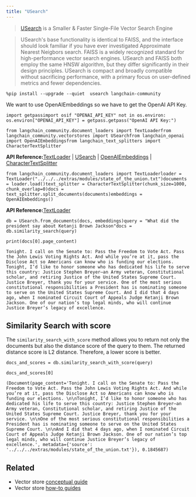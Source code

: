 ```yaml
---
title: "USearch"
---
```


> [USearch](https://unum-cloud.github.io/usearch/) is a Smaller & Faster Single-File Vector Search Engine

> USearch's base functionality is identical to FAISS, and the interface should look familiar if you have ever investigated Approximate Nearest Neigbors search. FAISS is a widely recognized standard for high-performance vector search engines. USearch and FAISS both employ the same HNSW algorithm, but they differ significantly in their design principles. USearch is compact and broadly compatible without sacrificing performance, with a primary focus on user-defined metrics and fewer dependencies.

```
%pip install --upgrade --quiet  usearch langchain-community
```

We want to use OpenAIEmbeddings so we have to get the OpenAI API Key.

```
import getpassimport osif "OPENAI_API_KEY" not in os.environ:    os.environ["OPENAI_API_KEY"] = getpass.getpass("OpenAI API Key:")
```

```
from langchain_community.document_loaders import TextLoaderfrom langchain_community.vectorstores import USearchfrom langchain_openai import OpenAIEmbeddingsfrom langchain_text_splitters import CharacterTextSplitter
```

**API Reference:**[TextLoader](https://python.langchain.com/api_reference/community/document_loaders/langchain_community.document_loaders.text.TextLoader.html) | [USearch](https://python.langchain.com/api_reference/community/vectorstores/langchain_community.vectorstores.usearch.USearch.html) | [OpenAIEmbeddings](https://python.langchain.com/api_reference/openai/embeddings/langchain_openai.embeddings.base.OpenAIEmbeddings.html) | [CharacterTextSplitter](https://python.langchain.com/api_reference/text_splitters/character/langchain_text_splitters.character.CharacterTextSplitter.html)

```
from langchain_community.document_loaders import TextLoaderloader = TextLoader("../../../extras/modules/state_of_the_union.txt")documents = loader.load()text_splitter = CharacterTextSplitter(chunk_size=1000, chunk_overlap=0)docs = text_splitter.split_documents(documents)embeddings = OpenAIEmbeddings()
```

**API Reference:**[TextLoader](https://python.langchain.com/api_reference/community/document_loaders/langchain_community.document_loaders.text.TextLoader.html)

```
db = USearch.from_documents(docs, embeddings)query = "What did the president say about Ketanji Brown Jackson"docs = db.similarity_search(query)
```

```
print(docs[0].page_content)
```

```
Tonight. I call on the Senate to: Pass the Freedom to Vote Act. Pass the John Lewis Voting Rights Act. And while you’re at it, pass the Disclose Act so Americans can know who is funding our elections. Tonight, I’d like to honor someone who has dedicated his life to serve this country: Justice Stephen Breyer—an Army veteran, Constitutional scholar, and retiring Justice of the United States Supreme Court. Justice Breyer, thank you for your service. One of the most serious constitutional responsibilities a President has is nominating someone to serve on the United States Supreme Court. And I did that 4 days ago, when I nominated Circuit Court of Appeals Judge Ketanji Brown Jackson. One of our nation’s top legal minds, who will continue Justice Breyer’s legacy of excellence.
```

## Similarity Search with score

The `similarity_search_with_score` method allows you to return not only the documents but also the distance score of the query to them. The returned distance score is L2 distance. Therefore, a lower score is better.

```
docs_and_scores = db.similarity_search_with_score(query)
```

```
docs_and_scores[0]
```

```
(Document(page_content='Tonight. I call on the Senate to: Pass the Freedom to Vote Act. Pass the John Lewis Voting Rights Act. And while you’re at it, pass the Disclose Act so Americans can know who is funding our elections. \n\nTonight, I’d like to honor someone who has dedicated his life to serve this country: Justice Stephen Breyer—an Army veteran, Constitutional scholar, and retiring Justice of the United States Supreme Court. Justice Breyer, thank you for your service. \n\nOne of the most serious constitutional responsibilities a President has is nominating someone to serve on the United States Supreme Court. \n\nAnd I did that 4 days ago, when I nominated Circuit Court of Appeals Judge Ketanji Brown Jackson. One of our nation’s top legal minds, who will continue Justice Breyer’s legacy of excellence.', metadata={'source': '../../../extras/modules/state_of_the_union.txt'}), 0.1845687)
```

## Related

* Vector store [conceptual guide](/oss/concepts/vectorstores)
* Vector store [how-to guides](/oss/how_to/#vector-stores)
